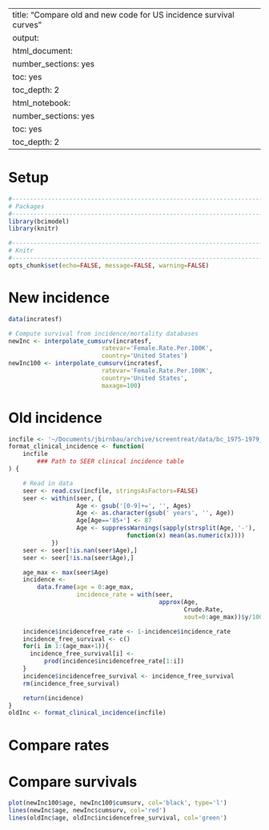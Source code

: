 
---
title: "Compare old and new code for US incidence survival curves"
output:
  html_document:
    number_sections: yes
    toc: yes
    toc_depth: 2
  html_notebook:
    number_sections: yes
    toc: yes
    toc_depth: 2
---

# Setup
```r
#--------------------------------------------------------------------------------
# Packages
#--------------------------------------------------------------------------------
library(bcimodel)
library(knitr)

#--------------------------------------------------------------------------------
# Knitr
#--------------------------------------------------------------------------------
opts_chunk$set(echo=FALSE, message=FALSE, warning=FALSE)
```

# New incidence
```r
data(incratesf)

# Compute survival from incidence/mortality databases
newInc <- interpolate_cumsurv(incratesf, 
                          ratevar='Female.Rate.Per.100K',
                          country='United States')
newInc100 <- interpolate_cumsurv(incratesf, 
                          ratevar='Female.Rate.Per.100K',
                          country='United States',
                          maxage=100)
```

# Old incidence
```r
incfile <- '~/Documents/jbirnbau/archive/screentreat/data/bc_1975-1979_incidence.csv'
format_clinical_incidence <- function(
    incfile
        ### Path to SEER clinical incidence table
) {

    # Read in data
    seer <- read.csv(incfile, stringsAsFactors=FALSE)
    seer <- within(seer, {
                   Age <- gsub('[0-9]+=', '', Ages)
                   Age <- as.character(gsub(' years', '', Age))
                   Age[Age=='85+'] <- 87
                   Age <- suppressWarnings(sapply(strsplit(Age, '-'),
                                 function(x) mean(as.numeric(x))))
            })
    seer <- seer[!is.nan(seer$Age),]
    seer <- seer[!is.na(seer$Age),]

    age_max <- max(seer$Age)
    incidence <- 
        data.frame(age = 0:age_max, 
                   incidence_rate = with(seer, 
                                          approx(Age, 
                                                 Crude.Rate, 
                                                 xout=0:age_max))$y/100000)

    incidence$incidencefree_rate <- 1-incidence$incidence_rate
    incidence_free_survival <- c()
    for(i in 1:(age_max+1)){
      incidence_free_survival[i] <- 
          prod(incidence$incidencefree_rate[1:i])
    }
    incidence$incidencefree_survival <- incidence_free_survival
    rm(incidence_free_survival)

    return(incidence)
}
oldInc <- format_clinical_incidence(incfile)
```

# Compare rates

# Compare survivals
```r
plot(newInc100$age, newInc100$cumsurv, col='black', type='l')
lines(newInc$age, newInc$cumsurv, col='red')
lines(oldInc$age, oldInc$incidencefree_survival, col='green')
```

